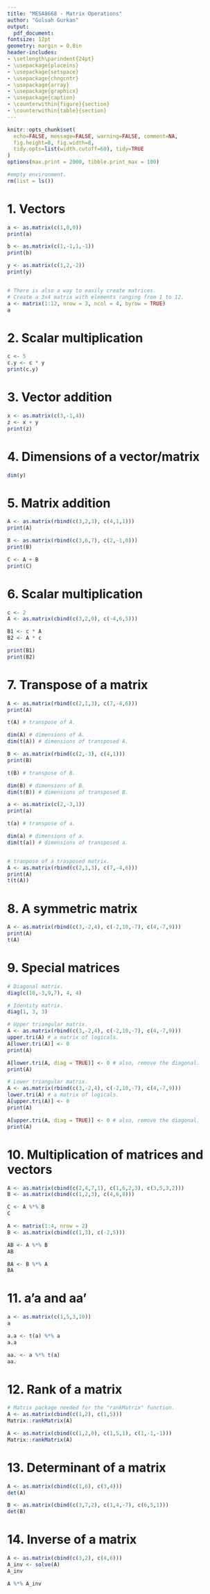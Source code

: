 ```yaml
---
title: "MESA8668 - Matrix Operations"
author: "Gulsah Gurkan"
output:
  pdf_document:
fontsize: 12pt
geometry: margin = 0.8in
header-includes:
- \setlength\parindent{24pt}
- \usepackage{placeins}
- \usepackage{setspace}
- \usepackage{chngcntr}
- \usepackage{array}
- \usepackage{graphicx}
- \usepackage{caption}
- \counterwithin{figure}{section}
- \counterwithin{table}{section}
---
```


```r
knitr::opts_chunk$set(
  echo=FALSE, message=FALSE, warning=FALSE, comment=NA, 
  fig.height=8, fig.width=8,
  tidy.opts=list(width.cutoff=60), tidy=TRUE
)
options(max.print = 2000, tibble.print_max = 100)
```


```r
#empty environment.
rm(list = ls())
```




# **1. Vectors** #
```r
a <- as.matrix(c(1,0,0))
print(a)

b <- as.matrix(c(1,-1,1,-1))
print(b)

y <- as.matrix(c(1,2,-2))
print(y)


# There is also a way to easily create matrices.
# Create a 3x4 matrix with elements ranging from 1 to 12.
a <- matrix(1:12, nrow = 3, ncol = 4, byrow = TRUE)
a
```

\newpage

# **2. Scalar multiplication** #
```r
c <- 5
c.y <- c * y
print(c.y)
```



# **3. Vector addition** #
```r
x <- as.matrix(c(3,-1,4))
z <- x + y
print(z)
```




# **4. Dimensions of a vector/matrix** #
```r
dim(y)
```



# **5. Matrix addition** #
```r
A <- as.matrix(rbind(c(3,2,3), c(4,1,1)))
print(A)
```

\newpage

```r
B <- as.matrix(rbind(c(3,6,7), c(2,-1,0)))
print(B)

C <- A + B
print(C)
```



# **6. Scalar multiplication** #
```r
c <- 2
A <- as.matrix(cbind(c(3,2,0), c(-4,6,5)))

B1 <- c * A
B2 <- A * c

print(B1)
print(B2)
```



# **7. Transpose of a matrix** #
```r
A <- as.matrix(rbind(c(2,1,3), c(7,-4,6)))
print(A)

t(A) # transpose of A.

dim(A) # dimensions of A.
dim(t(A)) # dimensions of transposed A.

B <- as.matrix(rbind(c(2,-3), c(4,1)))
print(B)

t(B) # transpose of B.

dim(B) # dimensions of B.
dim(t(B)) # dimensions of transposed B.

a <- as.matrix(c(2,-3,1))
print(a)

t(a) # transpose of a.
```

\newpage

```r
dim(a) # dimensions of a.
dim(t(a)) # dimensions of transposed a.


# tranpose of a trasposed matrix.
A <- as.matrix(rbind(c(2,1,3), c(7,-4,6)))
print(A)
t(t(A))
```



# **8. A symmetric matrix** #
```r
A <- as.matrix(rbind(c(3,-2,4), c(-2,10,-7), c(4,-7,9)))
print(A)
t(A)

```


\newpage

# **9. Special matrices** #
```r
# Diagonal matrix.
diag(c(10,-3,9,7), 4, 4)

# Identity matrix.
diag(1, 3, 3)

# Upper triangular matrix.
A <- as.matrix(rbind(c(3,-2,4), c(-2,10,-7), c(4,-7,9)))
upper.tri(A) # a matrix of logicals.
A[lower.tri(A)] <- 0
print(A)

A[lower.tri(A, diag = TRUE)] <- 0 # also, remove the diagonal.
print(A)
```

\newpage

```r
# Lower triangular matrix.
A <- as.matrix(rbind(c(3,-2,4), c(-2,10,-7), c(4,-7,9)))
lower.tri(A) # a matrix of logicals.
A[upper.tri(A)] <- 0
print(A)

A[upper.tri(A, diag = TRUE)] <- 0 # also, remove the diagonal.
print(A)
```



# **10. Multiplication of matrices and vectors** #
```r
A <- as.matrix(cbind(c(2,4,7,1), c(1,6,2,3), c(3,5,3,2)))
B <- as.matrix(cbind(c(1,2,3), c(4,6,8)))

C <- A %*% B
C

A <- matrix(1:4, nrow = 2)
B <- as.matrix(cbind(c(1,3), c(-2,5)))
```

\newpage

```r
AB <- A %*% B
AB

BA <- B %*% A
BA
```



# **11. a'a and aa'** #
```r
a <- as.matrix(c(1,5,3,10))
a

a.a <- t(a) %*% a
a.a

aa. <- a %*% t(a)
aa.
```

\newpage

# **12. Rank of a matrix** #
```r
# Matrix package needed for the "rankMatrix" function.
A <- as.matrix(cbind(c(1,2), c(1,5)))
Matrix::rankMatrix(A) 

A <- as.matrix(cbind(c(1,2,0), c(1,5,1), c(1,-1,-1)))
Matrix::rankMatrix(A) 
```



# **13. Determinant of a matrix** #
```r
A <- as.matrix(cbind(c(1,6), c(3,4)))
det(A)

B <- as.matrix(cbind(c(3,7,2), c(1,4,-7), c(6,5,1)))
det(B)
```

\newpage

# **14. Inverse of a matrix** #
```r
A <- as.matrix(cbind(c(3,2), c(4,6)))
A_inv <- solve(A)
A_inv

A %*% A_inv
```





